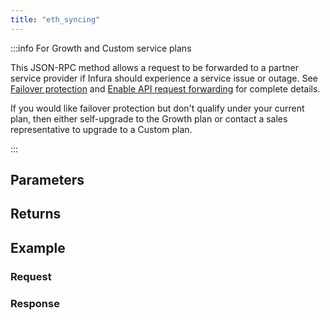 ```yaml
---
title: "eth_syncing"
---
```




<Description />

:::info For Growth and Custom service plans

This JSON-RPC method allows a request to be forwarded to a partner service provider if Infura should
experience a service issue or outage. See [Failover protection](../../../concepts/failover-protection.md)
and [Enable API request forwarding](../../../how-to/enable-api-forwarding.md)
for complete details.

If you would like failover protection but don't qualify under your current plan, then either
self-upgrade to the Growth plan or contact a sales representative to upgrade to a Custom plan.

:::

## Parameters


<Params />

## Returns


<Returns />

## Example


<Example />

### Request


<Request />

### Response


<Response />
